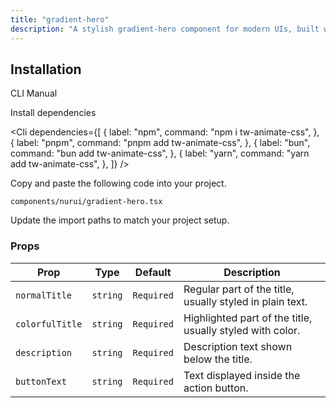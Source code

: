 ```yaml
---
title: "gradient-hero"
description: "A stylish gradient-hero component for modern UIs, built with accessibility and animation in mind."
---
```


<ComponentPreview componentName="gradientHero" />

## Installation

<Tabs defaultValue="cli">

<TabsList>
  <TabsTrigger value="cli">CLI</TabsTrigger>
  <TabsTrigger value="manual">Manual</TabsTrigger>
</TabsList>

<TabsContent value="cli">
  <Cli />
</TabsContent>

<TabsContent value="manual">

<Steps>

<Step>Install dependencies</Step>

<Cli
  dependencies={[
    {
      label: "npm",
      command: "npm i tw-animate-css",
    },
    {
      label: "pnpm",
      command: "pnpm add tw-animate-css",
    },
    {
      label: "bun",
      command: "bun add tw-animate-css",
    },
    {
      label: "yarn",
      command: "yarn add tw-animate-css",
    },
  ]}
/>

<Step>Copy and paste the following code into your project.</Step>

`components/nurui/gradient-hero.tsx`

<CodeBlock componentName="gradientHero" fileName="gradient-hero" />

<Step>Update the import paths to match your project setup.</Step>
   
</Steps>

</TabsContent>

</Tabs>

### Props

| Prop            | Type     | Default    | Description                                               |
| --------------- | -------- | ---------- | --------------------------------------------------------- |
| `normalTitle`   | `string` | `Required` | Regular part of the title, usually styled in plain text.  |
| `colorfulTitle` | `string` | `Required` | Highlighted part of the title, usually styled with color. |
| `description`   | `string` | `Required` | Description text shown below the title.                   |
| `buttonText`    | `string` | `Required` | Text displayed inside the action button.                  |